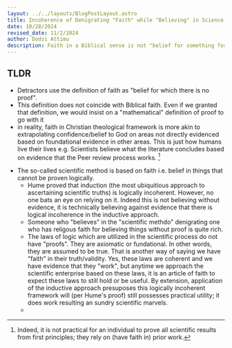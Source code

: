 ```yaml
---
layout: ../../layouts/BlogPostLayout.astro
title: Incoherence of Denigrating "Faith" while "Believing" in Science 
date: 10/28/2024
revised_date: 11/2/2024
author: Dodzi Attimu
description: Faith in a Biblical sense is not "belief for something for which there is no proof".
---
```

## TLDR
- Detractors use the definition of faith as "belief for which there is no proof".
- This definition does not coincide with Biblical faith. Even if we granted that definition, we would insist on a "mathematical" definition of proof to go with it
- in reality, faith in Christian theological framework is more akin to extrapolating confidence/belief to God on areas not directly evidenced based on foundational evidence in other areas. This is just how humans live their lives e.g. Scientists believe what the literature concludes based on evidence that the Peer review process works. [^1st-prin] 

[^1st-prin]: Indeed, it is not practical for an individual to prove all scientific results from first principles; they rely on (have faith in) prior work. 

- The so-called scientific method is based on faith i.e. belief in things that cannot be proven logically. 
  - Hume proved that induction (the most ubiquitious approach to ascertaining scientific truths) is logically incoherent. However, no one bats an eye on relying on it. Indeed this is not believing without evidence, it is technically believing against evidence that there is logical incoherence in the inductive approach.
  - Someone who "believes" in the "scientific methdo" denigrating one who has religous faith for believing things without proof is quite rich.
  - The laws of logic which are utilized in the scientific process do not have "proofs". They are axiomatic or fundational. In other words, they are assumed to be true. That is another way of saying we have "faith" in their truth/validity. Yes, these laws are coherent and we have evidence that they "work", but anytime we approach the scientific enterprise based on these laws, it is an article of faith to expect these laws to still hold or be useful. By extension, application of the inductive approach presuposes this logically incoherent framework will (per Hume's proof) still possesses practical utility; it does work resulting an sundry scientific marvels.
  - 